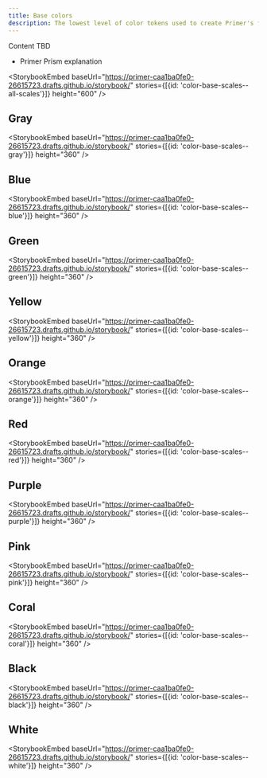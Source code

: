```yaml
---
title: Base colors
description: The lowest level of color tokens used to create Primer's functional colors.
---
```


Content TBD

- Primer Prism explanation

<StorybookEmbed
  baseUrl="https://primer-caa1ba0fe0-26615723.drafts.github.io/storybook/"
  stories={[{id: 'color-base-scales--all-scales'}]}
  height="600"
/>

## Gray

<StorybookEmbed
  baseUrl="https://primer-caa1ba0fe0-26615723.drafts.github.io/storybook/"
  stories={[{id: 'color-base-scales--gray'}]}
  height="360"
/>

## Blue

<StorybookEmbed
  baseUrl="https://primer-caa1ba0fe0-26615723.drafts.github.io/storybook/"
  stories={[{id: 'color-base-scales--blue'}]}
  height="360"
/>

## Green

<StorybookEmbed
  baseUrl="https://primer-caa1ba0fe0-26615723.drafts.github.io/storybook/"
  stories={[{id: 'color-base-scales--green'}]}
  height="360"
/>

## Yellow

<StorybookEmbed
  baseUrl="https://primer-caa1ba0fe0-26615723.drafts.github.io/storybook/"
  stories={[{id: 'color-base-scales--yellow'}]}
  height="360"
/>

## Orange

<StorybookEmbed
  baseUrl="https://primer-caa1ba0fe0-26615723.drafts.github.io/storybook/"
  stories={[{id: 'color-base-scales--orange'}]}
  height="360"
/>

## Red

<StorybookEmbed
  baseUrl="https://primer-caa1ba0fe0-26615723.drafts.github.io/storybook/"
  stories={[{id: 'color-base-scales--red'}]}
  height="360"
/>

## Purple

<StorybookEmbed
  baseUrl="https://primer-caa1ba0fe0-26615723.drafts.github.io/storybook/"
  stories={[{id: 'color-base-scales--purple'}]}
  height="360"
/>

## Pink

<StorybookEmbed
  baseUrl="https://primer-caa1ba0fe0-26615723.drafts.github.io/storybook/"
  stories={[{id: 'color-base-scales--pink'}]}
  height="360"
/>

## Coral

<StorybookEmbed
  baseUrl="https://primer-caa1ba0fe0-26615723.drafts.github.io/storybook/"
  stories={[{id: 'color-base-scales--coral'}]}
  height="360"
/>

## Black

<StorybookEmbed
  baseUrl="https://primer-caa1ba0fe0-26615723.drafts.github.io/storybook/"
  stories={[{id: 'color-base-scales--black'}]}
  height="360"
/>

## White

<StorybookEmbed
  baseUrl="https://primer-caa1ba0fe0-26615723.drafts.github.io/storybook/"
  stories={[{id: 'color-base-scales--white'}]}
  height="360"
/>
